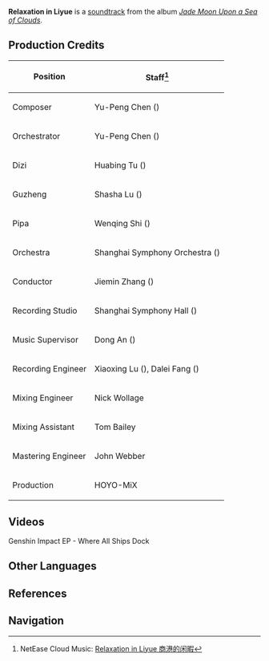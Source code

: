 {{Soundtrack Infobox
|title          =
|image          = Jade Moon Upon a Sea of Clouds.jpg
|album          = Jade Moon Upon a Sea of Clouds
|disc           = 1
|number         = 03
|featured       = GENSHIN CONCERT 2021 "Melodies of an Endless Journey" (CD)
|featured2      =
|featured3      =
|featured_disc  = A
|featured_disc2 =
|featured_disc3 =
|youtube_id     = t1O7LpOTBfM
|youtube_time   = 393
|spotify_id     = 0lAK7TqIFEcvW1HFAAAo5I
|played_in      = Liyue Harbor
|during         = [[Liyue Harbor]] (Dusk)
|domain         =
|previous       = Moon in One's Cup
|next           = Maiden's Longing
}}
'''Relaxation in Liyue''' is a [[soundtrack]] from the album ''[[Jade Moon Upon a Sea of Clouds]]''.

==Production Credits==
{| class="wikitable" style="text-align:left; height:0.5em"
! Position
! Staff<ref>NetEase Cloud Music: [https://music.163.com/#/song?id=1492276412 Relaxation in Liyue 商港的闲暇]</ref>
|-
! Composer
| Yu-Peng Chen ({{Lang|zh=陈致逸|mini=1}})
|-
! Orchestrator
| Yu-Peng Chen ({{Lang|zh=陈致逸|mini=1}})
|-
! Dizi
| Huabing Tu ({{Lang|zh=屠化冰|mini=1}})
|-
! Guzheng
| Shasha Lu ({{Lang|zh=陆莎莎|mini=1}})
|-
! Pipa
| Wenqing Shi ({{Lang|zh=施文卿|mini=1}})
|-
! Orchestra
| Shanghai Symphony Orchestra ({{Lang|zh=上海交响乐团|mini=1}})
|-
! Conductor
| Jiemin Zhang ({{Lang|zh=张洁敏|mini=1}})
|-
! Recording Studio
| Shanghai Symphony Hall ({{Lang|zh=上海交响乐团音乐厅|mini=1}})
|-
! Music Supervisor
| Dong An ({{Lang|zh=安栋|mini=1}})
|-
! Recording Engineer
| Xiaoxing Lu ({{Lang|zh=陆晓幸|mini=1}}), Dalei Fang ({{Lang|zh=房大磊|mini=1}})
|-
! Mixing Engineer
| Nick Wollage
|-
! Mixing Assistant
| Tom Bailey
|-
! Mastering Engineer
| John Webber
|-
! Production
| HOYO-MiX
|}

==Videos==
<gallery hideaddbutton="true" captionalign="center">
Genshin Impact EP - Where All Ships Dock
</gallery>
<!--
==Trivia
-->
==Other Languages==
{{Other Languages|default_hidden = 1
|en      = Relaxation in Liyue
|zhs     = 商港的闲暇
|zhs_rm  = Shānggǎng de Xiánxiá
|zht     = 商港的閒暇
|zht_rm  = Shānggǎng de Xiánxiá
|ja      = 商港の余暇
|ja_rm   = Shoukou no Yoka
}}

==References==
{{Reflist}}

==Navigation==
{{Soundtrack Navbox|Jade Moon Upon a Sea of Clouds}}